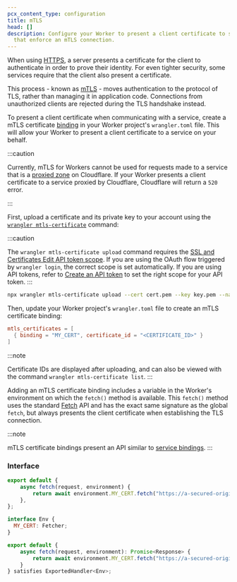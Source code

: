 ```yaml
---
pcx_content_type: configuration
title: mTLS
head: []
description: Configure your Worker to present a client certificate to services
  that enforce an mTLS connection.
---
```



When using [HTTPS](https://www.cloudflare.com/learning/ssl/what-is-https/), a server presents a certificate for the client to authenticate in order to prove their identity. For even tighter security, some services require that the client also present a certificate.

This process - known as [mTLS](https://www.cloudflare.com/learning/access-management/what-is-mutual-tls/) - moves authentication to the protocol of TLS, rather than managing it in application code. Connections from unauthorized clients are rejected during the TLS handshake instead.

To present a client certificate when communicating with a service, create a mTLS certificate [binding](/workers/runtime-apis/bindings/) in your Worker project's `wrangler.toml` file. This will allow your Worker to present a client certificate to a service on your behalf.

:::caution

Currently, mTLS for Workers cannot be used for requests made to a service that is a [proxied zone](/dns/manage-dns-records/reference/proxied-dns-records/) on Cloudflare. If your Worker presents a client certificate to a service proxied by Cloudflare, Cloudflare will return a `520` error.

:::

First, upload a certificate and its private key to your account using the [`wrangler mtls-certificate`](/workers/wrangler/commands/#mtls-certificate) command:

:::caution

The `wrangler mtls-certificate upload` command requires the [SSL and Certificates Edit API token scope](/fundamentals/api/reference/permissions/). If you are using the OAuth flow triggered by `wrangler login`, the correct scope is set automatically. If you are using API tokens, refer to [Create an API token](/fundamentals/api/get-started/create-token/) to set the right scope for your API token.
:::

```sh
npx wrangler mtls-certificate upload --cert cert.pem --key key.pem --name my-client-cert
```

Then, update your Worker project's `wrangler.toml` file to create an mTLS certificate binding:

```toml title="wrangler.toml"
mtls_certificates = [
  { binding = "MY_CERT", certificate_id = "<CERTIFICATE_ID>" }
]
```

:::note

Certificate IDs are displayed after uploading, and can also be viewed with the command `wrangler mtls-certificate list`.
:::

Adding an mTLS certificate binding includes a variable in the Worker's environment on which the `fetch()` method is available. This `fetch()` method uses the standard [Fetch](/workers/runtime-apis/fetch/) API and has the exact same signature as the global `fetch`, but always presents the client certificate when establishing the TLS connection.

:::note

mTLS certificate bindings present an API similar to [service bindings](/workers/runtime-apis/bindings/service-bindings).
:::

### Interface

<Tabs> <TabItem label="JavaScript" icon="seti:javascript">

```js
export default {
	async fetch(request, environment) {
		return await environment.MY_CERT.fetch("https://a-secured-origin.com");
	},
};
```

</TabItem> <TabItem label="TypeScript" icon="seti:typescript">

```js
interface Env {
  MY_CERT: Fetcher;
}

export default {
    async fetch(request, environment): Promise<Response> {
        return await environment.MY_CERT.fetch("https://a-secured-origin.com")
    }
} satisfies ExportedHandler<Env>;
```

</TabItem> </Tabs>
